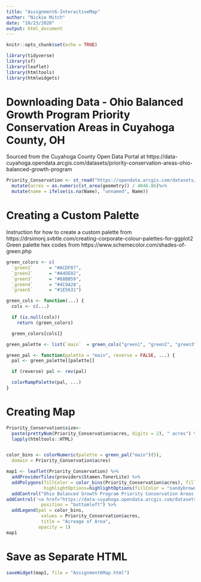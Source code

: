 ```yaml
---
title: "Assignment6-InteractiveMap"
author: "Nickie Mitch"
date: "10/23/2020"
output: html_document
---
```


```r
knitr::opts_chunk$set(echo = TRUE)
```

```r
library(tidyverse)
library(sf)
library(leaflet)
library(htmltools)
library(htmlwidgets)
```

# Downloading Data - Ohio Balanced Growth Program Priority Conservation Areas in Cuyahoga County, OH
Sourced from the Cuyahoga County Open Data Portal at https://data-cuyahoga.opendata.arcgis.com/datasets/priority-conservation-areas-ohio-balanced-growth-program

```r
Priority_Conservation <- st_read("https://opendata.arcgis.com/datasets/71f20ffde5a14ac88db5b05390a36455_13.kml") %>%
  mutate(acres = as.numeric(st_area(geometry)) / 4046.86)%>%
  mutate(name = ifelse(is.na(Name), "unnamed", Name))
```

# Creating a Custom Palette 
Instruction for how to create a custom palette from https://drsimonj.svbtle.com/creating-corporate-colour-palettes-for-ggplot2\
Green palette hex codes from https://www.schemecolor.com/shades-of-green.php 

```r
green_colors <- c(
  `green1`      = "#ACDF87",
  `green2`      = "#A4DE02",
  `green3`      = "#68BB59",
  `green4`      = "#4C9A2A",
  `green5`      = "#1E5631")

green_cols <- function(...) {
  cols <- c(...)

  if (is.null(cols))
    return (green_colors)

  green_colors[cols]}

green_palette <- list(`main`  = green_cols("green1", "green2", "green3", "green4", "green5"))

green_pal <- function(palette = "main", reverse = FALSE, ...) {
  pal <- green_palette[[palette]]

  if (reverse) pal <- rev(pal)

  colorRampPalette(pal, ...)
}

```



# Creating Map
```r

Priority_Conservation$size<- 
  paste(prettyNum(Priority_Conservation$acres, digits = 2), " acres") %>% 
  lapply(htmltools::HTML)


color_bins <- colorNumeric(palette = green_pal("main")(5),
  domain = Priority_Conservation$acres)

map1 <- leaflet(Priority_Conservation) %>%
  addProviderTiles(providers$Stamen.TonerLite) %>%
  addPolygons(fillColor = color_bins(Priority_Conservation$acres), fillOpacity = 0.75, stroke = FALSE, 
              highlightOptions=highlightOptions(fillColor = "sandybrown", fillOpacity = 1), label = ~size) %>%
  addControl("Ohio Balanced Growth Program Priority Conservation Areas in Cuyahoga County, OH", position = "topright") %>%
addControl('<a href="https://data-cuyahoga.opendata.arcgis.com/datasets/priority-conservation-areas-ohio-balanced-growth-program">Data source</a>',
             position = "bottomleft") %>%
  addLegend(pal = color_bins,
             values = Priority_Conservation$acres,
             title = "Acreage of Area",
            opacity = 1)
map1
```

# Save as Separate HTML 
```r
saveWidget(map1, file = "Assignment6Map.html")
```

